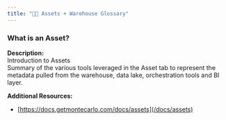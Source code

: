 ```yaml
---
title: "🧑‍🎓 Assets + Warehouse Glossary"
---
```


### What is an Asset?

**Description:**  
Introduction to Assets  
Summary of the various tools leveraged in the Asset tab to represent the metadata pulled from the warehouse, data lake, orchestration tools and BI layer.

**Additional Resources:** 

* [https://docs.getmontecarlo.com/docs/assets](/docs/assets)